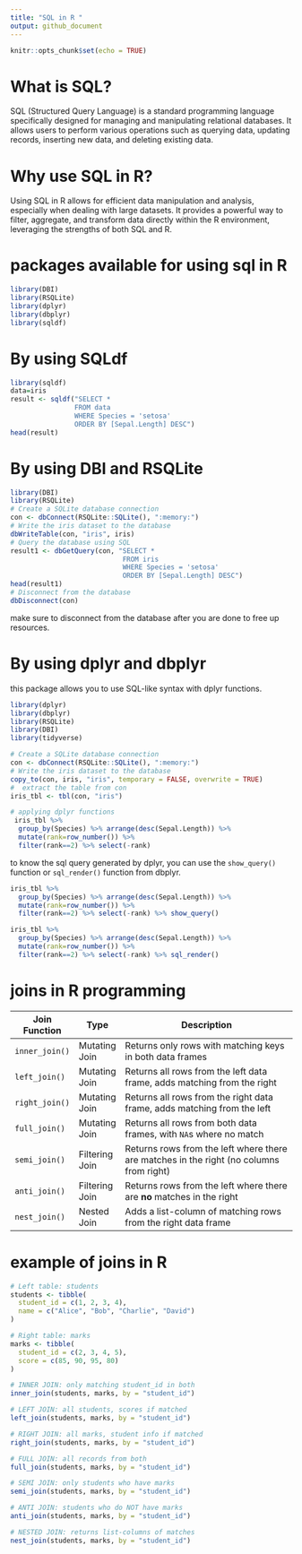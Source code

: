 ```yaml
---
title: "SQL in R "
output: github_document
---
```


```r
knitr::opts_chunk$set(echo = TRUE)
```

# What is SQL?
SQL (Structured Query Language) is a standard programming language specifically designed for managing and manipulating relational databases. It allows users to perform various operations such as querying data, updating records, inserting new data, and deleting existing data.

# Why use SQL in R?
Using SQL in R allows for efficient data manipulation and analysis, especially when dealing with large datasets. It provides a powerful way to filter, aggregate, and transform data directly within the R environment, leveraging the strengths of both SQL and R.

# packages available for using sql in R
```r
library(DBI)
library(RSQLite)
library(dplyr)
library(dbplyr)
library(sqldf)
```

# By using SQLdf

```r
library(sqldf)
data=iris
result <- sqldf("SELECT * 
                FROM data 
                WHERE Species = 'setosa'
                ORDER BY [Sepal.Length] DESC")
head(result)
```
# By using DBI and RSQLite
```r
library(DBI)
library(RSQLite)
# Create a SQLite database connection
con <- dbConnect(RSQLite::SQLite(), ":memory:")
# Write the iris dataset to the database
dbWriteTable(con, "iris", iris)
# Query the database using SQL
result1 <- dbGetQuery(con, "SELECT * 
                            FROM iris 
                            WHERE Species = 'setosa' 
                            ORDER BY [Sepal.Length] DESC")
head(result1)
# Disconnect from the database
dbDisconnect(con)
```
make sure to disconnect from the database after you are done to free up resources.

# By using dplyr and dbplyr

this package allows you to use SQL-like syntax with dplyr functions.

```r
library(dplyr)
library(dbplyr)
library(RSQLite)
library(DBI)
library(tidyverse)
```

```r

# Create a SQLite database connection
con <- dbConnect(RSQLite::SQLite(), ":memory:")
# Write the iris dataset to the database
copy_to(con, iris, "iris", temporary = FALSE, overwrite = TRUE)
#  extract the table from con
iris_tbl <- tbl(con, "iris")

# applying dplyr functions
 iris_tbl %>% 
  group_by(Species) %>% arrange(desc(Sepal.Length)) %>%
  mutate(rank=row_number()) %>% 
  filter(rank==2) %>% select(-rank)

```

to know the sql query generated by dplyr, you can use the `show_query()` function or 
`sql_render()` function from dbplyr.

```r
iris_tbl %>% 
  group_by(Species) %>% arrange(desc(Sepal.Length)) %>%
  mutate(rank=row_number()) %>% 
  filter(rank==2) %>% select(-rank) %>% show_query()

```

```r
iris_tbl %>% 
  group_by(Species) %>% arrange(desc(Sepal.Length)) %>%
  mutate(rank=row_number()) %>% 
  filter(rank==2) %>% select(-rank) %>% sql_render()
```
# joins in R programming 

| Join Function      | Type            | Description                                                                 |
|--------------------|------------------|-----------------------------------------------------------------------------|
| `inner_join()`     | Mutating Join    | Returns only rows with matching keys in both data frames                    |
| `left_join()`      | Mutating Join    | Returns all rows from the left data frame, adds matching from the right     |
| `right_join()`     | Mutating Join    | Returns all rows from the right data frame, adds matching from the left     |
| `full_join()`      | Mutating Join    | Returns all rows from both data frames, with `NA`s where no match           |
| `semi_join()`      | Filtering Join   | Returns rows from the left where there are matches in the right (no columns from right) |
| `anti_join()`      | Filtering Join   | Returns rows from the left where there are **no** matches in the right      |
| `nest_join()`      | Nested Join      | Adds a list-column of matching rows from the right data frame               |


# example of joins in R

```r


# Left table: students
students <- tibble(
  student_id = c(1, 2, 3, 4),
  name = c("Alice", "Bob", "Charlie", "David")
)

# Right table: marks
marks <- tibble(
  student_id = c(2, 3, 4, 5),
  score = c(85, 90, 95, 80)
)

```

```r
# INNER JOIN: only matching student_id in both
inner_join(students, marks, by = "student_id")

# LEFT JOIN: all students, scores if matched
left_join(students, marks, by = "student_id")

# RIGHT JOIN: all marks, student info if matched
right_join(students, marks, by = "student_id")

# FULL JOIN: all records from both
full_join(students, marks, by = "student_id")

# SEMI JOIN: only students who have marks
semi_join(students, marks, by = "student_id")

# ANTI JOIN: students who do NOT have marks
anti_join(students, marks, by = "student_id")

# NESTED JOIN: returns list-columns of matches
nest_join(students, marks, by = "student_id")


```

